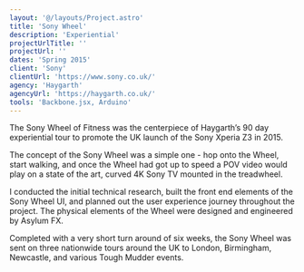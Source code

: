 ```yaml
---
layout: '@/layouts/Project.astro'
title: 'Sony Wheel'
description: 'Experiential'
projectUrlTitle: ''
projectUrl: ''
dates: 'Spring 2015'
client: 'Sony'
clientUrl: 'https://www.sony.co.uk/'
agency: 'Haygarth'
agencyUrl: 'https://haygarth.co.uk/'
tools: 'Backbone.jsx, Arduino'
---
```


The Sony Wheel of Fitness was the centerpiece of Haygarth’s 90 day experiential tour to promote the UK launch of the Sony Xperia Z3 in 2015.

The concept of the Sony Wheel was a simple one - hop onto the Wheel, start walking, and once the Wheel had got up to speed a POV video would play on a state of the art, curved 4K Sony TV mounted in the treadwheel.

I conducted the initial technical research, built the front end elements of the Sony Wheel UI, and planned out the user experience journey throughout the project. The physical elements of the Wheel were designed and engineered by Asylum FX.

Completed with a very short turn around of six weeks, the Sony Wheel was sent on three nationwide tours around the UK to London, Birmingham, Newcastle, and various Tough Mudder events.
